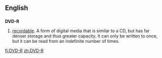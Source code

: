 ==English==

==={{initialism-old|en}}===
'''DVD-R'''

# {{w|Digital Versatile Disc}} [[recordable]].  A form of digital media that is similar to a CD, but has far denser storage and thus greater capacity.  It can only be written to once, but it can be read from an indefinite number of times.

[[fi:DVD-R]]
[[zh:DVD-R]]